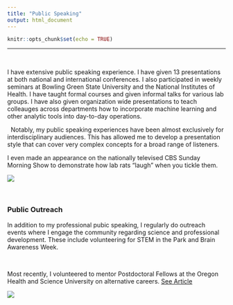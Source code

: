 ```yaml
---
title: "Public Speaking"
output: html_document
---
```


```r
knitr::opts_chunk$set(echo = TRUE)
```
---
&nbsp;
&nbsp;


  I have extensive public speaking experience.  I have given 13 presentations at both national and international conferences.  I also participated in weekly seminars at Bowling Green State University and the National Institutes of Health.  I have taught formal courses and given informal talks for various lab groups. I have also given organization wide presentations to teach colleauges across departments how to incorporate machine learning and other analytic tools into day-to-day operations.  
  
  &nbsp;
Notably, my public speaking experiences have been almost exclusively for interdisciplinary audiences. This has allowed me to develop a presentation style that can cover very complex concepts for a broad range of listeners. 
  
  I even made an appearance on the nationally televised CBS Sunday Morning Show to demonstrate how lab rats "laugh" when you tickle them.  
	

[![](/Users/emily.webber/Dropbox/Website Dropbox 2/Website/news.bmp)](http://www.cbsnews.com/news/a-surprising-look-at-rats/)

&nbsp;
&nbsp;


### Public Outreach

  In addition to my professional pubic speaking, I regularly do outreach events where I engage the community regarding science and professional development.  These include volunteering for STEM in the Park and Brain Awareness Week.  
  
&nbsp;
&nbsp;

Most recently, I volunteered to mentor Postdoctoral Fellows at the Oregon Health and Science University on alternative careers.  [See Article](https://www.ohsu.edu/xd/education/schools/school-of-medicine/news-and-events/postdocs-outside-academia.cfm)

[![](/Users/emily.webber/Dropbox/Website Dropbox 2/Website/SOM.jpg)](https://www.ohsu.edu/xd/education/schools/school-of-medicine/news-and-events/postdocs-outside-academia.cfm)




<link rel="stylesheet" href="style.css" type="text/css" />
<script>
  (function(i,s,o,g,r,a,m){i['GoogleAnalyticsObject']=r;i[r]=i[r]||function(){
  (i[r].q=i[r].q||[]).push(arguments)},i[r].l=1*new Date();a=s.createElement(o),
  m=s.getElementsByTagName(o)[0];a.async=1;a.src=g;m.parentNode.insertBefore(a,m)
  })(window,document,'script','https://www.google-analytics.com/analytics.js','ga');

  ga('create', 'UA-91308049-1', 'auto');
  ga('send', 'pageview');

</script>



<!-- Go to www.addthis.com/dashboard to customize your tools --> <script type="text/javascript" src="//s7.addthis.com/js/300/addthis_widget.js#pubid=ra-589036a8549be1ce"></script>

